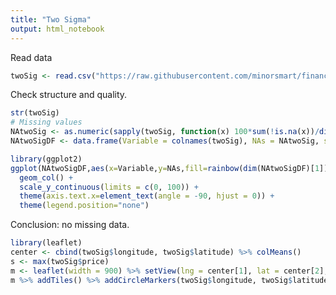 ```yaml
---
title: "Two Sigma"
output: html_notebook
---
```


Read data
```r
twoSig <- read.csv("https://raw.githubusercontent.com/minorsmart/finance/master/twosigma.csv")
```

Check structure and quality.
```r
str(twoSig)
# Missing values
NAtwoSig <- as.numeric(sapply(twoSig, function(x) 100*sum(!is.na(x))/dim(twoSig)[1]))
NAtwoSigDF <- data.frame(Variable = colnames(twoSig), NAs = NAtwoSig, stringsAsFactors = FALSE)

library(ggplot2)
ggplot(NAtwoSigDF,aes(x=Variable,y=NAs,fill=rainbow(dim(NAtwoSigDF)[1]))) +
  geom_col() +
  scale_y_continuous(limits = c(0, 100)) +
  theme(axis.text.x=element_text(angle = -90, hjust = 0)) +
  theme(legend.position="none")
```
Conclusion: no missing data.


```r
library(leaflet)
center <- cbind(twoSig$longitude, twoSig$latitude) %>% colMeans()
s <- max(twoSig$price)
m <- leaflet(width = 900) %>% setView(lng = center[1], lat = center[2], zoom = 12)
m %>% addTiles() %>% addCircleMarkers(twoSig$longitude, twoSig$latitude, radius = 30*sqrt(twoSig$price/s), color = "royalblue")
```


